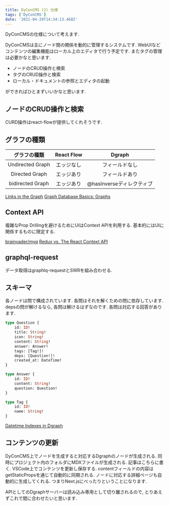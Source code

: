 ```yaml
---
title: DyConCMS (2) 仕様
tags: ['DyConCMS']
date: '2021-04-29T14:34:13.468Z'
---
```


DyConCMSの仕様について考えます.<!-- sep -->

DyConCMSは主にノード間の関係を動的に管理するシステムです.
WebUIなどコンテンツの編集機能はローカル上のエディタで行う予定です. またタグの管理は必要かなと思います.

* ノードのCRUD操作と検索
* タグのCRUD操作と検索
* ローカル・ドキュメントの参照とエディタの起動

ができればひとまずいいかなと思います.

## ノードのCRUD操作と検索

CURD操作はreact-flowが提供してくれそうです. 

## グラフの種類

| グラフの種類 | React Flow | Dgraph |
| :---: | :---: | :---: |
| Undirected Graph | エッジなし | フィールドなし |
| Directed Graph | エッジあり | フィールドあり |
| bidirected Graph | エッジあり | @hasInverseディレクティブ |

[Links in the Graph](https://dgraph.io/docs/graphql/schema/graph-links/)
[Graph Database Basics: Graphs](https://dgraph.io/blog/post/graph-basics/)

## Context API

複雑なProp Drillingを避けるためにUIはContext APIを利用する. 基本的にはUIに関係するものに限定する.

[brainvader/myq](https://github.com/brainvader/myq)
[Redux vs. The React Context API](https://daveceddia.com/context-api-vs-redux/)

## graphql-request

データ取得はgraphlq-requestとSWRを組み合わせる.

## スキーマ

各ノードは問で構成されています. 各問はそれを解くための問に依存しています.
depsの問が解けるなら, 各問は解けるはずなのです.
各問は対応する回答があります.

```graphql
type Question {
    id: ID!
    title: String!
    icon: String!
    content: String!
    answer: Answer!
    tags: [Tag!]!
    deps: [Question!]!
    created_at: DateTime!
}

type Answer {
    id: ID!
    content: String!
    question: Question!
}

type Tag {
    id: ID!
    name: String!
}
```

[Datetime Indexes in Dgraph ](https://dgraph.io/blog/post/datetime-indexes-dgraph/)

## コンテンツの更新

DyConCMS上でノードを生成すると対応するDgraphのノードが生成される.
同時にプロジェクト内のフォルダにMDXファイルが生成される. 記事はこちらに書く.
VSCode上でコンテンツを更新し保存する.
contentフィールドの内容はgetStaticPropsを通じて自動的に同期される.
ノードに対応する詳細ページも自動的に生成してくれる.
つまりNext.jsにべったりということになります.

APIとしてのDgraphサーバーは読み込み専用として切り離されるので, とりあえずこれで間に合わせたいと思います.
